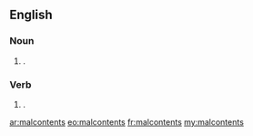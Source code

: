 ==English==

===Noun===
{{head|en|noun plural form}}

# {{plural of|malcontent|lang=en}}.

===Verb===
{{head|en|verb form}}

# {{lb|en|transitive|obsolete}} {{en-third-person singular of|malcontent}}.

[[ar:malcontents]]
[[eo:malcontents]]
[[fr:malcontents]]
[[my:malcontents]]